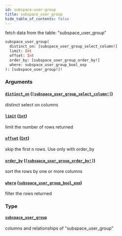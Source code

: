 ```yaml
---
id: subspace-user-group
title: subspace_user_group
hide_table_of_contents: false
---
```


fetch data from the table: "subspace_user_group"

```graphql
subspace_user_group(
  distinct_on: [subspace_user_group_select_column!]
  limit: Int
  offset: Int
  order_by: [subspace_user_group_order_by!]
  where: subspace_user_group_bool_exp
): [subspace_user_group!]!
```

### Arguments

#### [`distinct_on`](#) ([`[subspace_user_group_select_column!]`](/07-graphql/enums/subspace-user-group-select-column))

distinct select on columns

#### [`limit`](#) ([`Int`](/07-graphql/scalars/int))

limit the number of rows returned

#### [`offset`](#) ([`Int`](/07-graphql/scalars/int))

skip the first n rows. Use only with order_by

#### [`order_by`](#) ([`[subspace_user_group_order_by!]`](/07-graphql/inputs/subspace-user-group-order-by))

sort the rows by one or more columns

#### [`where`](#) ([`subspace_user_group_bool_exp`](/07-graphql/inputs/subspace-user-group-bool-exp))

filter the rows returned

### Type

#### [`subspace_user_group`](/07-graphql/objects/subspace-user-group)

columns and relationships of "subspace_user_group"
